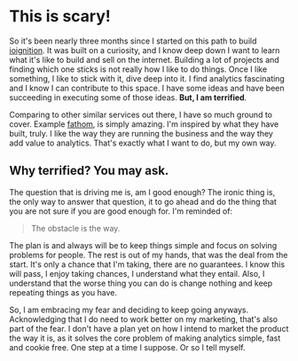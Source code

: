 # This is scary!
So it's been nearly three months since I started on this path to build [ioignition](https://ioignition.com/). It was built on a curiosity, and I know deep down I want to learn what it's like to build and sell on the internet. Building a lot of projects and finding which one sticks is not really how I like to do things. Once I like something, I like to stick with it, dive deep into it. I find analytics fascinating and I know I can contribute to this space. I have some ideas and have been succeeding in executing some of those ideas. **But, I am terrified**.

Comparing to other similar services out there, I have so much ground to cover. Example [fathom](https://usefathom.com/), is simply amazing. I'm inspired by what they have built, truly. I like the way they are running the business and the way they add value to analytics. That's exactly what I want to do, but my own way.

## Why terrified? You may ask.
The question that is driving me is, am I good enough? The ironic thing is, the only way to answer that question, it to go ahead and do the thing that you are not sure if you are good enough for. I'm reminded of:

> The obstacle is the way.

The plan is and always will be to keep things simple and focus on solving problems for people. The rest is out of my hands, that was the deal from the start. It's only a chance that I'm taking, there are no guarantees. I know this will pass, I enjoy taking chances, I understand what they entail. Also, I understand that the worse thing you can do is change nothing and keep repeating things as you have.

So, I am embracing my fear and deciding to keep going anyways. Acknowledging that I do need to work better on my marketing, that's also part of the fear.  I don't have a plan yet on how I intend to market the product the way it is, as it solves the core problem of making analytics simple, fast and cookie free. One step at a time I suppose. Or so I tell myself.
